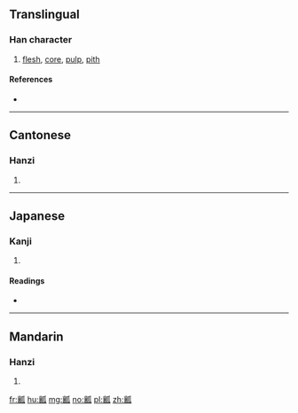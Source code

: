 ==Translingual==

===Han character===
{{Han char|rn=97|rad=瓜|as=17|sn=22|four=0271<sub>0</sub>|canj=卜女竹女人 (YVHVO)}}

# [[flesh]], [[core]], [[pulp]], [[pith]]

====References====
* {{Han ref|kx=0747.300|dkj=21429|dj=1156.020|hdz=42657.160|uh=74E4|ud=29924|bh=C57B|bd=50555}}

----

==Cantonese==

===Hanzi===
{{yue-hanzi|jyut=|y=nong4}}

# {{defn|lang=yue|sort=瓜17}}

----

==Japanese==

===Kanji===
{{ja-kanji|grade=|rs=瓜17}}

# {{defn|lang=ja|sort=瓜17}}

====Readings====
* {{ja-readings|on=[[しょう]] (shō), [[にょう]] (nyō), [[どう]] (dō), [[のう]] (nō)|kun=[[うりわた]] (uriwata)|nanori=}}

----

==Mandarin==

===Hanzi===
{{cmn-hanzi|pin=[[ráng]] ([[rang2]])|wg=jang<sup>2</sup>}}

# {{defn|lang=cmn|sort=瓜17}}

[[fr:瓤]]
[[hu:瓤]]
[[mg:瓤]]
[[no:瓤]]
[[pl:瓤]]
[[zh:瓤]]